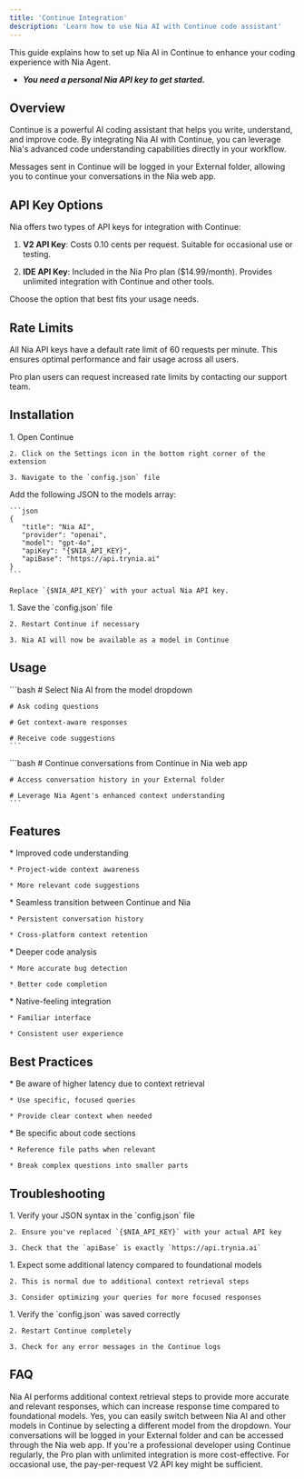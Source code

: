 ```yaml
---
title: 'Continue Integration'
description: 'Learn how to use Nia AI with Continue code assistant'
---
```


<Note>
  This guide explains how to set up Nia AI in Continue to enhance your coding experience with Nia Agent.
  
  * ***You need a personal Nia API key to get started.***
</Note>

## Overview

Continue is a powerful AI coding assistant that helps you write, understand, and improve code. By integrating Nia AI with Continue, you can leverage Nia's advanced code understanding capabilities directly in your workflow.

Messages sent in Continue will be logged in your External folder, allowing you to continue your conversations in the Nia web app.

## API Key Options

Nia offers two types of API keys for integration with Continue:

1. **V2 API Key**: Costs 0.10 cents per request. Suitable for occasional use or testing.

2. **IDE API Key**: Included in the Nia Pro plan ($14.99/month). Provides unlimited integration with Continue and other tools.

Choose the option that best fits your usage needs.

## Rate Limits

All Nia API keys have a default rate limit of 60 requests per minute. This ensures optimal performance and fair usage across all users.

<Note>
  Pro plan users can request increased rate limits by contacting our support team.
</Note>

## Installation

<Steps>
  <Step title="Access Continue Settings">
    1. Open Continue
    
    2. Click on the Settings icon in the bottom right corner of the extension
    
    3. Navigate to the `config.json` file
  </Step>
  
  <Step title="Configure Nia AI">
    Add the following JSON to the models array:
    
    ```json
    {
       "title": "Nia AI",
       "provider": "openai",
       "model": "gpt-4o",
       "apiKey": "{$NIA_API_KEY}",
       "apiBase": "https://api.trynia.ai"
    }
    ```
    
    Replace `{$NIA_API_KEY}` with your actual Nia API key.
  </Step>
  
  <Step title="Save and Apply">
    1. Save the `config.json` file
    
    2. Restart Continue if necessary
    
    3. Nia AI will now be available as a model in Continue
  </Step>
</Steps>

## Usage

<Tabs>
  <Tab title="Basic Usage">
    ```bash
    # Select Nia AI from the model dropdown
    
    # Ask coding questions
    
    # Get context-aware responses
    
    # Receive code suggestions
    ```
  </Tab>
  
  <Tab title="Advanced Features">
    ```bash
    # Continue conversations from Continue in Nia web app
    
    # Access conversation history in your External folder
    
    # Leverage Nia Agent's enhanced context understanding
    ```
  </Tab>
</Tabs>

## Features

<CardGroup cols={2}>
  <Card title="Enhanced Context">
    * Improved code understanding
    
    * Project-wide context awareness
    
    * More relevant code suggestions
  </Card>
  
  <Card title="Conversation Continuity">
    * Seamless transition between Continue and Nia
    
    * Persistent conversation history
    
    * Cross-platform context retention
  </Card>
  
  <Card title="Advanced Code Assistance">
    * Deeper code analysis
    
    * More accurate bug detection
    
    * Better code completion
  </Card>
  
  <Card title="Integrated Experience">
    * Native-feeling integration
    
    * Familiar interface
    
    * Consistent user experience
  </Card>
</CardGroup>

## Best Practices

<CardGroup cols={2}>
  <Card title="Performance Optimization">
    * Be aware of higher latency due to context retrieval
    
    * Use specific, focused queries
    
    * Provide clear context when needed
  </Card>
  
  <Card title="Effective Queries">
    * Be specific about code sections
    
    * Reference file paths when relevant
    
    * Break complex questions into smaller parts
  </Card>
</CardGroup>

## Troubleshooting

<AccordionGroup>
  <Accordion title="Configuration Issues">
    1. Verify your JSON syntax in the `config.json` file
    
    2. Ensure you've replaced `{$NIA_API_KEY}` with your actual API key
    
    3. Check that the `apiBase` is exactly `https://api.trynia.ai`
  </Accordion>
  
  <Accordion title="High Latency Issues">
    1. Expect some additional latency compared to foundational models
    
    2. This is normal due to additional context retrieval steps
    
    3. Consider optimizing your queries for more focused responses
  </Accordion>
  
  <Accordion title="Model Not Appearing">
    1. Verify the `config.json` was saved correctly
    
    2. Restart Continue completely
    
    3. Check for any error messages in the Continue logs
  </Accordion>
</AccordionGroup>

## FAQ

<AccordionGroup>
  <Accordion title="Why is there higher latency when using Nia AI?">
    Nia AI performs additional context retrieval steps to provide more accurate and relevant responses, which can increase response time compared to foundational models.
  </Accordion>
  
  <Accordion title="Can I switch between Nia AI and standard models?">
    Yes, you can easily switch between Nia AI and other models in Continue by selecting a different model from the dropdown.
  </Accordion>
  
  <Accordion title="Where can I find my conversation history?">
    Your conversations will be logged in your External folder and can be accessed through the Nia web app.
  </Accordion>
  
  <Accordion title="Which API key should I choose?">
    If you're a professional developer using Continue regularly, the Pro plan with unlimited integration is more cost-effective. For occasional use, the pay-per-request V2 API key might be sufficient.
  </Accordion>
</AccordionGroup> 